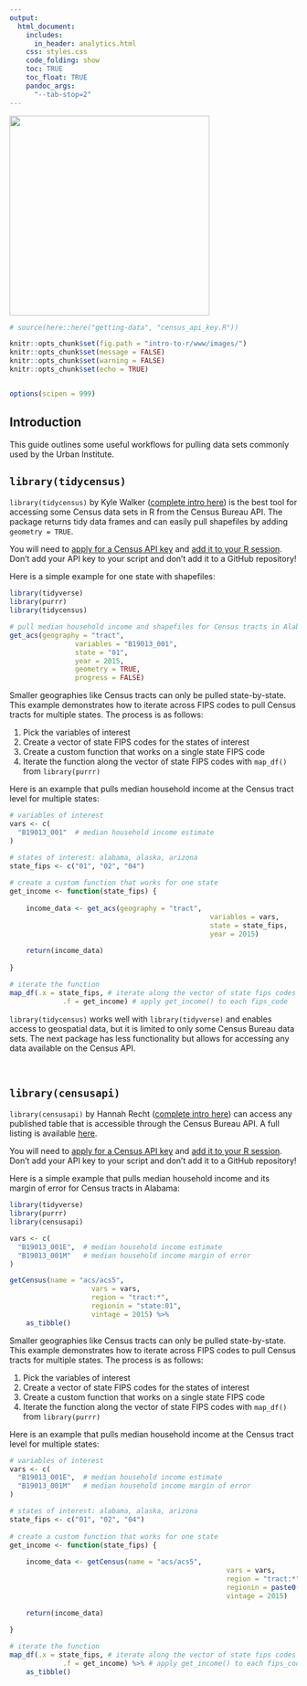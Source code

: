 ```yaml
---
output: 
  html_document:
    includes:
      in_header: analytics.html  	
    css: styles.css
    code_folding: show
    toc: TRUE
    toc_float: TRUE
    pandoc_args:
      "--tab-stop=2"
---
```



<link rel="stylesheet" href="//fonts.googleapis.com/css?family=Lato" />

<div id="header">
<img src="intro-to-r/images/urban-institute-logo.png" width="350">
</div>

```r
# source(here::here("getting-data", "census_api_key.R"))
```

```r

knitr::opts_chunk$set(fig.path = "intro-to-r/www/images/")
knitr::opts_chunk$set(message = FALSE)
knitr::opts_chunk$set(warning = FALSE)
knitr::opts_chunk$set(echo = TRUE)


options(scipen = 999)
```

## Introduction

This guide outlines some useful workflows for pulling data sets commonly used by the Urban Institute. 

## `library(tidycensus)`

`library(tidycensus)` by Kyle Walker ([complete intro here](https://walkerke.github.io/tidycensus/)) is the best tool for accessing some Census data sets in R from the Census Bureau API. The package returns tidy data frames and can easily pull shapefiles by adding `geometry = TRUE`.  

You will need to [apply for a Census API key](https://api.census.gov/data/key_signup.html) and [add it to your R session](https://walkerke.github.io/tidycensus/articles/basic-usage.html). Don't add your API key to your script and don't add it to a GitHub repository! 

Here is a simple example for one state with shapefiles:

```r
library(tidyverse)
library(purrr)
library(tidycensus)

# pull median household income and shapefiles for Census tracts in Alabama
get_acs(geography = "tract", 
				variables = "B19013_001", 
				state = "01",
				year = 2015,
				geometry = TRUE,
				progress = FALSE)
```

Smaller geographies like Census tracts can only be pulled state-by-state. This example demonstrates how to iterate across FIPS codes to pull Census tracts for multiple states. The process is as follows:

1. Pick the variables of interest
2. Create a vector of state FIPS codes for the states of interest
3. Create a custom function that works on a single state FIPS code
4. Iterate the function along the vector of state FIPS codes with `map_df()` from `library(purrr)`

Here is an example that pulls median household income at the Census tract level for multiple states: 

```r
# variables of interest
vars <- c(
  "B19013_001"  # median household income estimate
)

# states of interest: alabama, alaska, arizona
state_fips <- c("01", "02", "04")
	
# create a custom function that works for one state
get_income <- function(state_fips) {
	
	income_data <- get_acs(geography = "tract", 
												 variables = vars, 
												 state = state_fips,
												 year = 2015)
	
	return(income_data)
	
}

# iterate the function
map_df(.x = state_fips, # iterate along the vector of state fips codes
			 .f = get_income) # apply get_income() to each fips_code  
```

`library(tidycensus)` works well with `library(tidyverse)` and enables access to geospatial data, but it is limited to only some Census Bureau data sets. The next package has less functionality but allows for accessing any data available on the Census API. 

<br>

## `library(censusapi)`

`library(censusapi)` by Hannah Recht ([complete intro here](https://cran.r-project.org/web/packages/censusapi/vignettes/getting-started.html)) can access any published table that is accessible through the Census Bureau API. A full listing is available [here](https://api.census.gov/data.html).

You will need to [apply for a Census API key](https://api.census.gov/data/key_signup.html) and [add it to your R session](https://cran.r-project.org/web/packages/censusapi/vignettes/getting-started.html). Don't add your API key to your script and don't add it to a GitHub repository! 

Here is a simple example that pulls median household income and its margin of error for Census tracts in Alabama:

```r
library(tidyverse)
library(purrr)
library(censusapi)

vars <- c(
  "B19013_001E",  # median household income estimate
  "B19013_001M"   # median household income margin of error
)

getCensus(name = "acs/acs5",
					vars = vars, 
					region = "tract:*",
					regionin = "state:01",
					vintage = 2015) %>%
	as_tibble()
```

Smaller geographies like Census tracts can only be pulled state-by-state. This example demonstrates how to iterate across FIPS codes to pull Census tracts for multiple states. The process is as follows:

1. Pick the variables of interest
2. Create a vector of state FIPS codes for the states of interest
3. Create a custom function that works on a single state FIPS code
4. Iterate the function along the vector of state FIPS codes with `map_df()` from `library(purrr)`

Here is an example that pulls median household income at the Census tract level for multiple states: 

```r
# variables of interest
vars <- c(
  "B19013_001E",  # median household income estimate
  "B19013_001M"   # median household income margin of error
)

# states of interest: alabama, alaska, arizona
state_fips <- c("01", "02", "04")
	
# create a custom function that works for one state
get_income <- function(state_fips) {
	
	income_data <- getCensus(name = "acs/acs5",
													 vars = vars, 
													 region = "tract:*",
													 regionin = paste0("state:", state_fips),
													 vintage = 2015)
	
	return(income_data)
	
}

# iterate the function
map_df(.x = state_fips, # iterate along the vector of state fips codes
			 .f = get_income) %>% # apply get_income() to each fips_code  
	as_tibble() 
```
